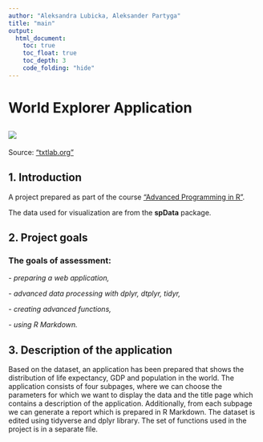 ```yaml
---
author: "Aleksandra Lubicka, Aleksander Partyga"
title: "main"
output:
  html_document:
    toc: true
    toc_float: true
    toc_depth: 3
    code_folding: "hide"
---
```


# **World Explorer Application**

![](https://txtlab.org/wp-content/uploads/2019/09/world.jpg)
------------------------------------------------------------------------------------
Source: ["txtlab.org"](https://txtlab.org/2019/09/does-size-matter-measuring-worlding/)

## 1. Introduction

A project prepared as part of the course ["Advanced Programming in R"](https://usosweb.wne.uw.edu.pl/kontroler.php?_action=katalog2/przedmioty/pokazPrzedmiot&prz_kod=2400-DS1APR).

The data used for visualization are from the **spData** package.

## 2. Project goals

### **The goals of assessment:**

*- preparing a web application,*

*- advanced data processing with dplyr, dtplyr, tidyr,*

*- creating advanced functions,*

*- using R Markdown.*

## 3. Description of the application

Based on the dataset, an application has been prepared that shows the distribution of life expectancy, GDP 
and population in the world. The application consists of four subpages, where we can choose the parameters 
for which we want to display the data and the title page which contains a description of the application. 
Additionally, from each subpage we can generate a report which is prepared in R Markdown. 
The dataset is edited using tidyverse and dplyr library. The set of functions used in the project is in a 
separate file.



